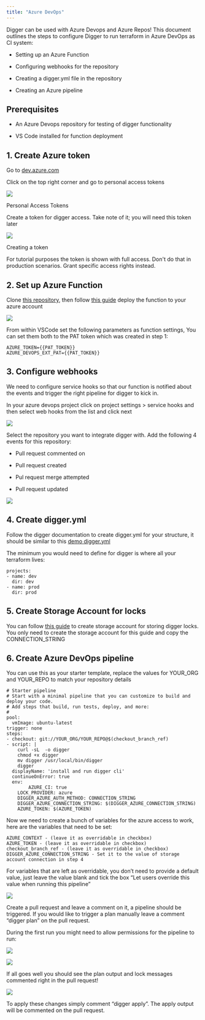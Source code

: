 ```yaml
---
title: "Azure DevOps"
---
```


Digger can be used with Azure Devops and Azure Repos! This document outlines the steps to configure Digger to run terraform in Azure DevOps as CI system:

* Setting up an Azure Function

* Configuring webhooks for the repository

* Creating a digger.yml file in the repository

* Creating an Azure pipeline

## Prerequisites

* An Azure Devops repository for testing of digger functionality

* VS Code installed for function deployment

## 1\. Create Azure token

Go to [dev.azure.com](http://dev.azure.com) 

Click on the top right corner and go to personal access tokens

![](/images/getting-started/azure-devops-1.png)

Personal Access Tokens

Create a token for digger access. Take note of it; you will need this token later

![](/images/getting-started/azure-devops-2.png)

Creating a token

For tutorial purposes the token is shown with full access. Don't do that in production scenarios. Grant specific access rights instead.

## 2\. Set up Azure Function

Clone [this repository](https://github.com/diggerhq/azure-devops-webhook-handler), then follow [this guide](https://learn.microsoft.com/en-us/azure/azure-functions/create-first-function-vs-code-python?pivots=python-mode-configuration) deploy the function to your azure account

![](/images/getting-started/azure-devops-3.png)

From within VSCode set the following parameters as function settings, You can set them both to the PAT token which was created in step 1:

```
AZURE_TOKEN={{PAT_TOKEN}}
AZURE_DEVOPS_EXT_PAT={{PAT_TOKEN}}
```

## 3\. Configure webhooks

We need to configure service hooks so that our function is notified about the events and trigger the right pipeline for digger to kick in.

In your azure devops project click on project settings > service hooks and then select web hooks from the list and click next

![](/images/getting-started/azure-devops-4.png)

Select the repository you want to integrate digger with. Add the following 4 events for this repository:

* Pull request commented on

* Pull request created

* Pul request merge attempted

* Pull request updated

![](/images/getting-started/azure-devops-5.png)

## 4\. Create digger.yml

Follow the digger documentation to create digger.yml for your structure, it should be similar to this [demo digger.yml](https://github.com/diggerhq/digger%5Fdemo%5Fmultienv/blob/main/digger.yml)

The minimum you would need to define for digger is where all your terraform lives:

```
projects:
- name: dev
  dir: dev
- name: prod
  dir: prod
```

## 5\. Create Storage Account for locks

You can follow [this guide](https://docs.digger.dev/azure-specific/azure#1.-create-storage-account-for-locks) to create storage account for storing digger locks. You only need to create the storage account for this guide and copy the CONNECTION\_STRING

## 6\. Create Azure DevOps pipeline

You can use this as your starter template, replace the values for YOUR\_ORG and YOUR\_REPO to match your repository details

```
# Starter pipeline
# Start with a minimal pipeline that you can customize to build and deploy your code.
# Add steps that build, run tests, deploy, and more:
# 
pool:
  vmImage: ubuntu-latest
trigger: none
steps:
- checkout: git://YOUR_ORG/YOUR_REPO@$(checkout_branch_ref) 
- script: |
    curl -sL  -o digger
    chmod +x digger
    mv digger /usr/local/bin/digger
    digger
  displayName: 'install and run digger cli'
  continueOnError: true
  env:
		AZURE_CI: true
    LOCK_PROVIDER: azure
    DIGGER_AZURE_AUTH_METHOD: CONNECTION_STRING
    DIGGER_AZURE_CONNECTION_STRING: $(DIGGER_AZURE_CONNECTION_STRING)
    AZURE_TOKEN: $(AZURE_TOKEN)
```

Now we need to create a bunch of variables for the azure access to work, here are the variables that need to be set:

```
AZURE_CONTEXT - (leave it as overridable in checkbox)
AZURE_TOKEN - (leave it as overridable in checkbox)
checkout_branch_ref - (leave it as overridable in checkbox)
DIGGER_AZURE_CONNECTION_STRING - Set it to the value of storage account connection in step 4
```

For variables that are left as overridable, you don’t need to provide a default value, just leave the value blank and tick the box “Let users override this value when running this pipeline”

![](/images/getting-started/azure-devops-6.png)

Create a pull request and leave a comment on it, a pipeline should be triggered. If you would like to trigger a plan manually leave a comment “digger plan” on the pull request.

During the first run you might need to allow permissions for the pipeline to run:

![](/images/getting-started/azure-devops-7.png)

![](/images/getting-started/azure-devops-8.5.png)

If all goes well you should see the plan output and lock messages commented right in the pull request!

![](/images/getting-started/azure-devops-8.png)

To apply these changes simply comment “digger apply”. The apply output will be commented on the pull request.